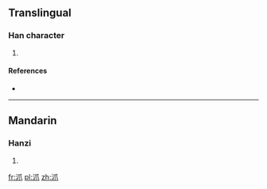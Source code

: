 ==Translingual==

===Han character===
{{Han char|rn=85|rad=水|as=04|sn=7|four=|canj=水竹中人 (EHLO)}}

# {{defn|Han|sort=水04}}

====References====
* {{Han ref|kx=0612.121|dkj=17225|hdz=31567.051|uh=6CA0|ud=27808}}

----

==Mandarin==

===Hanzi===
{{cmn-hanzi|pin=[[liú]] ([[liu2]])|wg=liu<sup>2</sup>}}

# {{defn|Mandarin|sort=水04}}

[[fr:沠]]
[[pl:沠]]
[[zh:沠]]